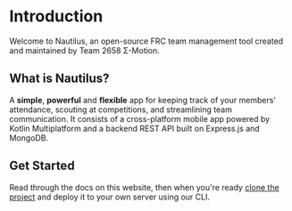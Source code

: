 # Introduction

Welcome to Nautilus, an open-source FRC team management tool created and maintained by Team 2658 Σ-Motion.

## What is Nautilus?

A **simple**, **powerful** and **flexible** app for keeping track of your members' attendance, scouting at competitions, and streamlining team communication. It consists of a cross-platform mobile app powered by Kotlin Multiplatform and a backend REST API built on Express.js and MongoDB.

## Get Started

Read through the docs on this website, then when you're ready [clone the project](https://github.com/nautilus-frc/nautilus) and deploy it to your own server using our CLI.
